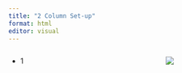 ```yaml
---
title: "2 Column Set-up"
format: html
editor: visual
---
```


::::: columns
::: {.column width="60%"}
-   1
:::

::: {.column width="40%"}
![](images/BHCC_Engagement_PPT.png)
:::
:::::

::: footer
:::